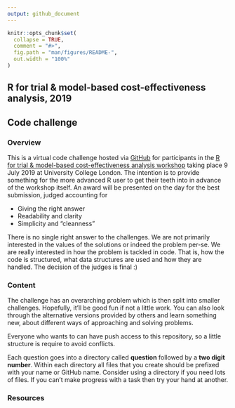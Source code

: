 ```yaml
---
output: github_document
---
```


<!-- README.md is generated from README.Rmd. Please edit that file -->

```r
knitr::opts_chunk$set(
  collapse = TRUE,
  comment = "#>",
  fig.path = "man/figures/README-",
  out.width = "100%"
)
```

## R for trial & model-based cost-effectiveness analysis, 2019
## Code challenge

### Overview
This is a virtual code challenge hosted via [GitHub](https://github.com/) for participants in the [R for trial & model-based cost-effectiveness analysis workshop](http://www.statistica.it/gianluca/teaching/r-hta-workshop/2019/) taking place 9 July 2019 at University College London.
The intention is to provide something for the more advanced R user to get their teeth into in advance of the workshop itself.
An award will be presented on the day for the best submission, judged accounting for

* Giving the right answer
* Readability and clarity
* Simplicity and "cleanness"

There is no single right answer to the challenges. We are not primarily interested in the values of the solutions or indeed the problem per-se.
We are really interested in how the problem is tackled in code. That is, how the code is structured, what data structures are used and how they are handled.
The decision of the judges is final :)

### Content
The challenge has an overarching problem which is then split into smaller challenges. Hopefully, it'll be good fun if not a little work.
You can also look through the alternative versions provided by others and learn something new, about different ways of approaching and solving problems.

Everyone who wants to can have push access to this repository, so a little structure is require to avoid conflicts.

Each question goes into a directory called __question__ followed by a __two digit number__.
Within each directory all files that you create should be prefixed with your name or GitHub name.
Consider using a directory if you need lots of files.
If you can't make progress with a task then try your hand at another.

### Resources
<TODO>
